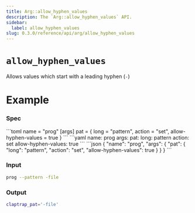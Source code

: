 ```yaml
---
title: Arg::allow_hyphen_values
description: The `Arg::allow_hyphen_values` API.
sidebar:
  label: allow_hyphen_values
slug: 0.3.0/reference/api/arg/allow_hyphen_values
---
```



# `allow_hyphen_values` <LinkButton href="https://docs.rs/clap/latest/clap/struct.Arg.html#method.allow_hyphen_values" icon="open-book" variant="minimal" />

<Badge text="since 0.1.0" size="small" />

Allows values which start with a leading hyphen (`-`)

# Example

### Spec

<Tabs syncKey="format">
  <TabItem label="TOML">
    ```toml
    name = "prog"
    [args]
    pat = { long = "pattern", action = "set", allow-hyphen-values = true }
    ```
  </TabItem>

  <TabItem label="YAML">
    ```yaml
    name: prog
    args:
      pat:
        long: pattern
        action: set
        allow-hyphen-values: true
    ```
  </TabItem>

  <TabItem label="JSON">
    ```json
    {
      "name": "prog",
      "args": {
        "pat": {
          "long": "pattern",
          "action": "set",
          "allow-hyphen-values": true
        }
      }
    }
    ```
  </TabItem>
</Tabs>

### Input

```bash
prog --pattern -file
```

### Output

```bash
claptrap_pat='-file'
```
